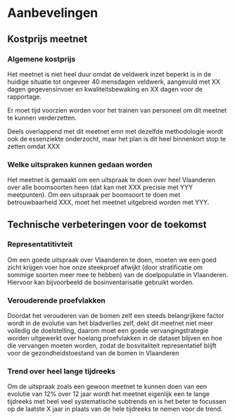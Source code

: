 # Aanbevelingen

## Kostprijs meetnet


### Algemene kostprijs

Het meetnet is niet heel duur omdat de veldwerk inzet beperkt is in de huidige situatie tot ongeveer 40 mensdagen veldwerk, aangevuld met XX dagen gegevensinvoer en kwaliteitsbewaking en XX dagen voor de rapportage.

Er moet tijd voorzien worden voor het trainen van personeel om dit meetnet te kunnen verderzetten.

Deels overlappend met dit meetnet emn met dezelfde methodologie wordt ook de essenziekte onderzocht, maar het plan is dit heel binnenkort stop te zetten omdat XXX

### Welke uitspraken kunnen gedaan worden

Het meetnet is gemaakt om een uitspraak te doen over heel Vlaanderen over alle boomsoorten heen (dat kan met XXX precisie met YYY meetpunten). Om een uitspraak per boomsoort te doen met betrouwbaarheid XXX, moet het meetnet uitgebreid worden met YYY.


## Technische verbeteringen voor de toekomst

### Representatitivteit

Om een goede uitspraak over Vlaanderen te doen, moeten we een goed zicht krijgen voer hoe onze steekproef afwijkt (door stratificatie om sommige soorten meer mee te hebben) van de doelpopulatie in Vlaanderen. Hiervoor kan bijvoorbeeld de bosinventarisatie gebruikt worden.

### Verouderende proefvlakken

Doordat het verouderen van de bomen zelf een steeds belangrijkere factor wordt in de evolutie van het bladverlies zelf, dekt dit meetnet niet meer volledig de doelstelling, daarom moet een goede vervangingstrategie worden uitgewerkt over hoelang proefvlakken in de dataset blijven en hoe die vervangen moeten worden, zodat de bosvitaliteit representatief blijft voor de gezondheidstoestand van de bomen in Vlaanderen

### Trend over heel lange tijdreeks

Om de uitspraak zoals een gewoon meetnet te kunnen doen van een evolutie van 12% over 12 jaar wordt het meetnet eigenlijk een te lange tijdreeks met heel veel systematische subtrends en is het beter te focussen op de laatste X jaar in plaats van de hele tijdreeks te nemen voor de trend.